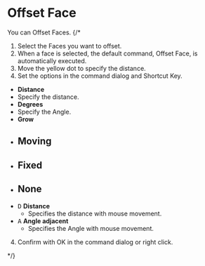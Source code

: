 
<Reference shortcut="Shift-O" command="Offset Face" button="" />

# Offset Face

You can Offset Faces.
{/* 
1. Select the Faces you want to offset.
2. When a face is selected, the default command, Offset Face, is automatically executed.
3. Move the yellow dot to specify the distance.
4. Set the options in the command dialog and Shortcut Key.
  - **Distance**
   - Specify the distance.
  - **Degrees**
   - Specify the Angle.
  - **Grow**
   - **Moving**
        - 
   - **Fixed**
        -
   - **None**
        -
   - <kbd>D</kbd> **Distance**
      - Specifies the distance with mouse movement.
   - <kbd>A</kbd> **Angle adjacent**
      - Specifies the Angle with mouse movement.
4. Confirm with OK in the command dialog or right click.


 */}


